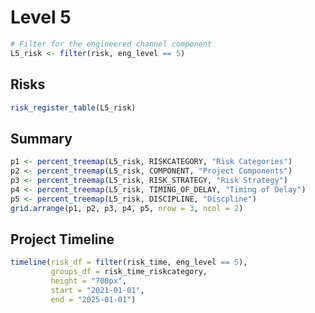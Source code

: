 # Level 5

```r
# Filter for the engineered channel component
L5_risk <- filter(risk, eng_level == 5)
```

## Risks
```r
risk_register_table(L5_risk)
```

## Summary
```r
p1 <- percent_treemap(L5_risk, RISKCATEGORY, "Risk Categories")
p2 <- percent_treemap(L5_risk, COMPONENT, "Project Components")
p3 <- percent_treemap(L5_risk, RISK_STRATEGY, "Risk Strategy")
p4 <- percent_treemap(L5_risk, TIMING_OF_DELAY, "Timing of Delay")
p5 <- percent_treemap(L5_risk, DISCIPLINE, "Discpline")
grid.arrange(p1, p2, p3, p4, p5, nrow = 3, ncol = 2)
```

## Project Timeline
```r
timeline(risk_df = filter(risk_time, eng_level == 5), 
         groups_df = risk_time_riskcategory,
         height = "700px",
         start = "2021-01-01",
         end = "2025-01-01")
```
